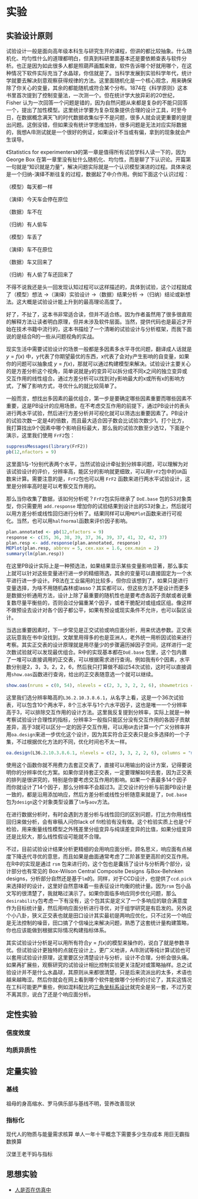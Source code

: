 # 实验 {#exp}

## 实验设计原则

试验设计一般是面向高年级本科生与研究生开的课程，但讲的都比较抽象。什么随机化、均匀性什么的道理都明白，但真到科研里面基本还是要依赖查表与软件分析。也正是因为如此很多人都是照葫芦画瓢来做，软件告诉哪个好就用哪个，在这种情况下软件实际充当了水晶球，你信就是了。当科学发展到实验科学年代，统计学就要去解决刻意观察获得规律的方法。这里面随机化是一个核心观念，用来确保除了你关心的变量，其余的都能随机或符合某个分布。1874在《科学原则》这本书里首次提到了控制变量法，一次测一个。但在统计学大放异彩的20世纪，Fisher 认为一次回答一个问题是错的，因为自然问题从来都是复杂的不能只回答一个，提出了加性模型。这里统计学要为复杂现象提供合理的设计工具，时至今日，在数据概念满天飞的时代数据收集似乎不是问题，很多人就会说更重要的是提出问题。这倒没错，但如果没有统计学思维加持，很多问题是无法对应实际数据的，我想A/B测试就是一个很好的例证，如果设计不当或有偏，拿到的现象就会产生误导。

《Statistics for experimenters》的第一章是值得所有试验学科人读一下的，因为George Box 在第一章里没有扯什么随机化、均匀性，而是聊了下认识论。开篇第一句就是“知识就是力量”，解决问题实际就是一个认识模型演进的过程。具体来说是一个归纳-演绎不断往复的过程，数据起了中介作用。例如下面这个认识过程：

（模型）每天都一样

（演绎）今天车会停在原位

（数据）车不在

（归纳）有人偷车

（模型）车丢了

（演绎）车不在原位

（数据）车又回来了

（归纳）有人偷了车还回来了

不得不说我还是头一回发现认知过程可以这样描述的，具体到试验，这个过程就成了（模型）想法 ->（演绎）实验设计 ->（数据）结果分析 ->（归纳）结论或新想法。这大概是试验设计能上升到的最高理论高度了。

好了，不扯了，这本书非常适合读，但并不适合练。因为作者虽然用了很多很直观的解释方法让读者明白原理，但并未涉及软件层面。当然，提供代码也是最近才开始在技术书籍中流行的，这本书描绘了一个清晰的试验设计与分析框架，而我下面说的是结合R的一些从问题视角的实战。

现实生活中需要试验设计的场景一般都是多因素多水平寻优问题，翻译成人话就是 $y = f(x)$ 中，y代表了你期望最优的东西，x代表了会对y产生影响的自变量，如果你的问题可以抽象成 $y = f(x)$，那就可以通过构建模型来解决。试验设计主要关心的是方差分析这个视角，简单说就是y的变异可以拆分成不同x之间的独立变异或交互作用的线性组合。通过方差分析可以找到对y影响最大的x或所有x的影响方式，了解了影响方式，寻优什么的就比较简单了。

一般而言，想找出多因素的最优组合，第一步是要确定哪些因素重要而哪些因素不重要，这是PB设计的应用场景。在不考虑交互作用的前提下，通过PB设计的表头进行两水平试验，然后进行方差分析并可视化就可以筛选出重要因素了。PB设计的试验次数一定是4的倍数，而且最大适合因子数会比试验次数少1。打个比方，我打算找出9个因素中哪个影响目标最大，那么我的试验次数至少选12，下面是个演示，这里我们使用 `FrF2`包：

```r
suppressMessages(library(FrF2))
pb(12,nfactors = 9)
```

这里面1与-1分别代表两个水平，当然试验设计牵扯到分辨率问题，可以理解为对该试验设计的评价，分辨率高，能区分的影响就更细致，可以用`FrF2`包中的`GR`函数来计算。需要注意的是，`FrF2`包也可以用 `FrF2` 函数来进行两水平试验设计，这里是分辨率高时是可以考察交互作用的。

那么当你收集了数据，该如何分析呢？`FrF2`包实际继承了 `DoE.base` 包的S3对象类型，你只需要用 `add.response` 增加你的试验结果到设计出的S3对象上，然后就可以用方差分析或线性回归进行分析了。结果同样可以用`MEPlot`函数来进行可视化。当然，也可以用`halfnormal`函数来评价因子影响。

```r
plan.annotated <- pb(12,nfactors = 9)
response <- c(35, 36, 38, 39, 37, 36, 39, 37, 41, 32, 42, 37)
plan.resp <- add.response(plan.annotated, response)
MEPlot(plan.resp, abbrev = 5, cex.xax = 1.6, cex.main = 2)
summary(lm(plan.resp))
```

在这里PB设计实际上是一种预选法，如果结果显示某些变量影响显著，那么事实上就可以针对这些变量进行进一步的精细筛选，其余的变量可以直接固定为一个水平进行进一步设计。PB法在工业届用的比较多，但你应该想到了，如果只是进行变量选择，为啥不用随机森林或lasso？其实都可以，但这些方法不是设计而更多是数据分析通用方法，设计上除了最重要的随机性也是要考虑各因子贡献或者说重复数尽量平衡些的，否则会过分偏重某个因子，或者干脆配对或组成区组。像这样不做预设去设计对各个因子都公平，如果有预设或现实条件不允许，也可以裂区设计。

当选出重要因素时，下一步常见是正交试验或响应面分析，用来优选参数。正交表这玩意我在书中没找到，文献里用得多的也是亚洲人，老外统一用析因试验来进行考察。其实正交表的设计原理就是用尽量少的步骤遍历掉因子空间，这样进行一定次数试验就可以发现最优组合。R中的实现基本都在`DoE.base` 包里，这个包内置了一堆可以直接调用的正交表，可以根据需求进行查询。例如我有6个因素，水平数分别是2，3，3，2，2，6，然后我只打算做不超过54次试验，这时可以直接调用`show.oas`函数进行查询，给出的正交表随意选一个就可以继续。

```r
show.oas(nruns = c(0, 54), nlevels = c(2, 3, 3, 2, 2, 6), showmetrics = TRUE)
```

这里我们选分辨率略高的`L36.2.10.3.8.6.1`，从名字上看，这是一个36次试验表，可以包含10个两水平，8个三水平与1个六水平因子，这也是唯一一个分辨率高于3，可以排除交互作用的设计方法。这里我反复提到分辨率，实际上就是一种考察试验设计合理性的指标，分辨率3一般指只能区分没有交互作用的各因子贡献差异，高于3就可以区分一定的因子交互作用，可以用`GR`去计算一个广义分辨率并用`oa.design`来进一步优化这个设计，因为其实符合正交表只是众多选择的一个子集，不过根据优化方法的不同，优化时间也不太一样。

```r
oa.design(L36.2.10.3.8.6.1, nlevels = c(2, 3, 3, 2, 2, 6), columns = "min34")
```

使用这个函数你就不用费力去套正交表了，直接可以用输出的设计方案，记得要说明你的分辨率优化方案。如果你坚持套正交表，一定要理解如何去套，因为正交表的排列是很讲究的，特别是你要考虑交互作用的影响。如果一个表最多14个因子而你就设计了14个因子，那么分辨率不会超过3。正交设计的分析与前面PB设计是一致的，都是沿用添加响应，然后方差分析或线性分析随意来就是了，`DoE.base` 包为`design`这个对象类型设置了`lm`与`aov`方法。

在进行数据分析时，有时会遇到方差分析与线性回归的区别问题，打比方你用线性回归来做分析，会有审稿人问你lack of fit检验有没有做。这个检验实质上也是个F检验，用来衡量线性模型之外残差里分组变异与纯误差变异的比值，如果分组变异还是比较大，那么线性假设可能就不合理。

不过，目前试验设计结果分析更精细的会用响应面分析。顾名思义，响应面有点梯度下降迭代寻优的意思，而且如果是曲面通常考虑了二阶甚至更高阶的交互作用。在R中的实现是通过 `rsm` 包来进行的，这个包也是囊括了设计与分析两个部分，设计部分也有常见的 Box-Wilson Central Composite Designs 与Box-Behnken designs，分析部分自然还是基于`lm`的。同样，对于CCD设计，也提供了`ccd.pick`来选择好的设计，这里好自然意味着一些表征设计均衡的统计量。因为`rsm` 包小品文写的很清楚了，我就略过演示了。如果你面临多响应同步优化问题，那么`desirability`包考虑一下有没有，这个包其实是定义了一个多响应的联合满意度作为目标统计量，然后用响应面分析进行寻优，对于组学研究是有启发的。另外说个小八卦，狭义正交表也就是田口设计其实最初是两响应优化，只不过另一个响应是无法控制的噪音，田口搞了个信噪比来解决问题，熟悉了这套统计量构建策略，你也应该能做到根据实际情况构建指标体系。

其实试验设计分析是可以用所有符合$y = f(x)$的模型来操作的，说白了就是参数寻优。但试验设计更独特的点就在设计上，更广义地讲，A/B测试等纯计算试验也可以套用试验设计原理，这里要区分清楚设计与分析，设计不合理，分析会很头痛。如果再扩展些，观察研究的试验设计相比控制实验更关注配对或策略抽样。总之试验设计并不是什么水晶球，其原则从来都很清楚，只是后来流派出的太多，术语也越来越晦涩。然后你就会在网上看到哪个软件能做哪个分析的讨论了，其实这情况在工科可能更严重些，例如混料配比的[三角坐标系设计](https://support.minitab.com/zh-cn/minitab/18/help-and-how-to/modeling-statistics/doe/supporting-topics/mixture-designs/what-is-a-mixture-design/)就完全是另一套，不过万变不离其宗，说白了还是个响应面分析。

## 定性实验

### 信度效度

### 均质异质性

## 定量实验

### 基线

祖母的身高缩水、罗马俱乐部与基线不明，营养改善现状

### 指标化

现代人的物质与能量需求核算 单人一年十平概念下需要多少生存成本 用巨无霸指数换算

汉堡王老干妈与指标

## 思想实验

- [人是否在仿真中](https://www.vox.com/technology/2016/6/23/12007694/elon-musk-simulation-cartoon)

